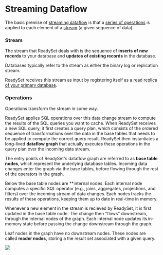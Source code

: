 # Streaming Dataflow

The basic premise of [streaming dataflow](https://en.wikipedia.org/wiki/Stream_processing) is that a [series of operations](/concepts/streaming-dataflow#operations) is applied to each element of a [stream](/concepts/streaming-dataflow#stream) (a given sequence of data).

### Stream

The stream that ReadySet deals with is the sequence of **inserts of new records** to your database and **updates of existing records** in the database.

Databases typically refer to the stream as either the binary log or replication stream.

ReadySet receives this stream as input by registering itself as a [read replica of your primary database](https://dev.mysql.com/doc/internals/en/replication.html).

### Operations

Operations transform the stream in some way.

ReadySet applies SQL operations over this data change stream to compute the results of the SQL queries you want to cache. When ReadySet receives a new SQL query, it first creates a query plan, which consists of the ordered sequence of transformations over the data in the base tables that needs to be applied to compute the correct query result. ReadySet then instantiates a long-lived **dataflow graph** that actually executes these operations in the query plan over the incoming data stream.

The entry points of ReadySet's dataflow graph are referred to as **base table nodes**, which represent the underlying database tables. Incoming data changes enter the graph via the base tables, before flowing through the rest of the operators in the graph.

Below the base table nodes are **internal nodes. Each internal node computes a specific SQL operator (e.g., joins, aggregates, projections, and filters) over the incoming stream of data changes. Each nodes tracks the results of these operations, keeping them up to date in real-time in memory.

Whenever a new element in the stream is recieved by ReadySet, it is first updated in the base table node. The change then "flows" downstream, through the internal nodes of the graph. Each internal node updates its in-memory state before passing the change downstream through the graph.

Leaf nodes in the graph have no downstream nodes. These nodes are called **reader nodes**, storing a the result set associated with a given query.

![](/high-level-graph.png)
